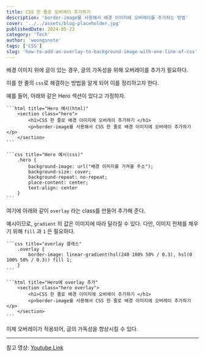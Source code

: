 ```yaml
---
title: CSS 한 줄로 오버레이 추가하기
description: 'border-image를 사용해서 배경 이미지에 오버레이를 추가하는 방법'
cover: '../../assets/blog-placeholder.jpg'
publishedDate: 2024-05-23
category: 'Tech'
author: 'woongsnote'
tags: ['CSS']
slug: 'how-to-add-an-overlay-to-background-image-with-one-line-of-css'
---
```


배경 이미지 위에 글이 있는 경우, 글의 가독성을 위해 오버레이를 추가가 필요하다.

이를 한 줄의 `css`로 해결하는 방법을 알게 되어 이를 정리하고자 한다.

예를 들어, 아래와 같은 Hero 섹션이 있다고 가정하자.

    ```html title="Hero 예시(html)"
        <section class="hero">
            <h1>CSS 한 줄로 배경 이미지에 오버레이 추가하기 </h1>
            <p>border-image를 사용해서 CSS 한 줄로 배경 이미지에 오버레이 추가하기</p>
        </section>
    ```

    ```css title="Hero 예시(css)"
        .hero {
            background-image: url("배경 이미지를 가져올 주소");
            background-size: cover;
            background-repeat: no-repeat;
            place-content: center;
            text-align: center
        }
    ```

여기에 아래와 같이 `overlay` 라는 class를 만들어 추가해 준다.

예시이므로, `gradient` 의 값은 이미지에 따라 달라질 수 있다.
다만, 이미지 전체를 채우기 위해 `fill` 과 `1` 은 필요하다.

    ```css title="overlay 클래스"
        .overlay {
            border-image: linear-gradient(hsl(240 100% 50% / 0.3), hsl(0 100% 50% / 0.3)) fill 1;
        }
    ```

    ```html title="Hero에 overlay 추가"
        <section class="hero overlay">
            <h1>CSS 한 줄로 배경 이미지에 오버레이 추가하기 </h1>
            <p>border-image를 사용해서 CSS 한 줄로 배경 이미지에 오버레이 추가하기</p>
        </section>
    ```

이제 오버레이가 적용되어, 글의 가독성을 향상시킬 수 있다.

---

참고 영상: <a href="https://youtu.be/NwnZU6mWJkk?si=zuemUlYnWQMBme1t" target="_blank">Youtube Link</a>
